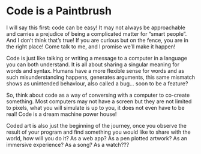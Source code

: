 # Code is a Paintbrush

I will say this first: code can be easy! It may not always be approachable and carries a prejudice of being a complicated matter for “smart people”. And I don’t think that’s true! If you are curious but on the fence, you are in the right place! Come talk to me, and I promise we’ll make it happen!

Code is just like talking or writing a message to a computer in a language you can both understand. It is all about sharing a singular meaning for words and syntax. Humans have a more flexible sense for words and as such misunderstanding happens, generates arguments, this same mismatch shows as unintended behaviour, also called a bug... soon to be a feature?

So, think about code as a way of conversing with a computer to co-create something. Most computers may not have a screen but they are not limited to pixels, what you will simulate is up to you, it does not even have to be real! Code is a dream machine power house!

Coded art is also just the beginning of the journey, once you observe the result of your program and find something you would like to share with the world, how will you do it? As a web app? As a pen plotted artwork? As an immersive experience? As a song? As a watch???

